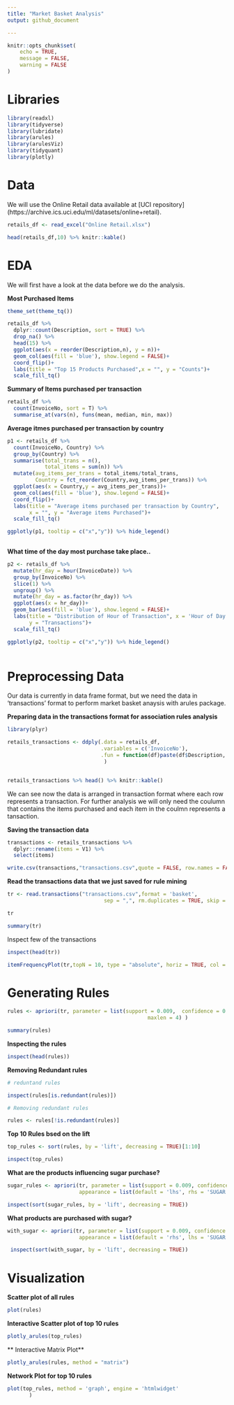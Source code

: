```yaml
---
title: "Market Basket Analysis"
output: github_document

---
```


```r
knitr::opts_chunk$set(
	echo = TRUE,
	message = FALSE,
	warning = FALSE
)
```

# Libraries

```r

library(readxl)
library(tidyverse)
library(lubridate)
library(arules)
library(arulesViz)
library(tidyquant)
library(plotly)

```

# Data

We will use the Online Retail data available at [UCI repository] (https://archive.ics.uci.edu/ml/datasets/online+retail).

```r

retails_df <- read_excel("Online Retail.xlsx")

head(retails_df,10) %>% knitr::kable()

```

# EDA

We will first have a look at the data before we do the analysis.

**Most Purchased Items**

```r

theme_set(theme_tq())

retails_df %>% 
  dplyr::count(Description, sort = TRUE) %>% 
  drop_na() %>% 
  head(15) %>% 
  ggplot(aes(x = reorder(Description,n), y = n))+
  geom_col(aes(fill = 'blue'), show.legend = FALSE)+
  coord_flip()+
  labs(title = "Top 15 Products Purchased",x = "", y = "Counts")+
  scale_fill_tq()

```


**Summary of Items purchased per transaction**

```r

retails_df %>% 
  count(InvoiceNo, sort = T) %>% 
  summarise_at(vars(n), funs(mean, median, min, max))


```

**Average itmes purchased per transaction by country**

```r

p1 <- retails_df %>% 
  count(InvoiceNo, Country) %>% 
  group_by(Country) %>% 
  summarise(total_trans = n(),
            total_items = sum(n)) %>% 
  mutate(avg_items_per_trans = total_items/total_trans,
         Country = fct_reorder(Country,avg_items_per_trans)) %>%
  ggplot(aes(x = Country,y = avg_items_per_trans))+
  geom_col(aes(fill = 'blue'), show.legend = FALSE)+
  coord_flip()+
  labs(title = "Average items purchased per transaction by Country",
       x = "", y = "Average items Purchased")+
  scale_fill_tq()

ggplotly(p1, tooltip = c("x","y")) %>% hide_legend()
 

```


**What time of the day most purchase take place..**

```r

p2 <- retails_df %>% 
  mutate(hr_day = hour(InvoiceDate)) %>% 
  group_by(InvoiceNo) %>% 
  slice(1) %>% 
  ungroup() %>% 
  mutate(hr_day = as.factor(hr_day)) %>% 
  ggplot(aes(x = hr_day))+
  geom_bar(aes(fill = 'blue'), show.legend = FALSE)+
  labs(title = "Distribution of Hour of Transaction", x = 'Hour of Day',
       y = "Transactions")+
  scale_fill_tq()

ggplotly(p2, tooltip = c("x","y")) %>% hide_legend()
 

```



# Preprocessing Data

Our data is currently in data frame format, but we need the data in 'transactions' format to perform market basket anaysis with arules package.

**Preparing data in the transactions format for association rules analysis**


```r
library(plyr)

retails_transactions <- ddply(.data = retails_df, 
                              .variables = c('InvoiceNo'),
                              .fun = function(df)paste(df$Description, collapse = ",")
                               )


retails_transactions %>% head() %>% knitr::kable()

```


We can see now the data is arranged in transaction format where each row represents a transaction. For further analysis we will only need the coulumn that contains the items purchased and each item in the coulmn represents a tansaction.

**Saving the transaction data**

```r

transactions <- retails_transactions %>% 
  dplyr::rename(items = V1) %>% 
  select(items) 

write.csv(transactions,"transactions.csv",quote = FALSE, row.names = FALSE )


```



**Read the transactions data that we just saved for rule mining**

```r

tr <- read.transactions("transactions.csv",format = 'basket',
                               sep = ",", rm.duplicates = TRUE, skip = 1)

tr

```

```r
summary(tr)

```

Inspect few of the transactions

```r
inspect(head(tr))
```


```r

itemFrequencyPlot(tr,topN = 10, type = "absolute", horiz = TRUE, col = "blue")
```


# Generating Rules

```r

rules <- apriori(tr, parameter = list(support = 0.009,  confidence = 0.7, 
                                             maxlen = 4) )

```

```r

summary(rules)

```

**Inspecting the rules**

```r

inspect(head(rules))

```


**Removing Redundant rules**

```r
# reduntand rules

inspect(rules[is.redundant(rules)])

```

```r
# Removing redundant rules

rules <- rules[!is.redundant(rules)]

```


**Top 10 Rules bsed on the lift**

```r

top_rules <- sort(rules, by = 'lift', decreasing = TRUE)[1:10]

inspect(top_rules)

```


**What are the products influencing sugar purchase?**

```r

sugar_rules <- apriori(tr, parameter = list(support = 0.009, confidence = 0.7),
                       appearance = list(default = 'lhs', rhs = 'SUGAR'))

```

```r

inspect(sort(sugar_rules, by = 'lift', decreasing = TRUE))

```

**What products are purchased with sugar?**

```r
with_sugar <- apriori(tr, parameter = list(support = 0.009, confidence = 0.7),
                       appearance = list(default = 'rhs', lhs = 'SUGAR'))

```

```r
 inspect(sort(with_sugar, by = 'lift', decreasing = TRUE))

```


# Visualization

**Scatter plot of all rules**

```r

plot(rules)

```


**Interactive Scatter plot of top 10 rules**

```r
plotly_arules(top_rules)
```

** Interactive Matrix Plot**

```r
plotly_arules(rules, method = "matrix")

```


**Network Plot for top 10 rules**

```r

plot(top_rules, method = 'graph', engine = 'htmlwidget'
       )

```


